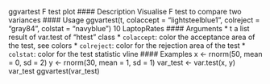 

ggvartest F test plot
#### Description
Visualise F test to compare two variances
#### Usage
ggvartest(t, colaccept = "lightsteelblue1",
colreject = "gray84", colstat = "navyblue")
10 LaptopRates
#### Arguments
* t a list result of var.test of "htest" class
* ``colaccept``:  color the acceptance area of the test, see colors
* ``colreject``:   color for the rejection area of the test
* `` colstat``: color for the test statistic vline
#### Examples
x <- rnorm(50, mean = 0, sd = 2)
y <- rnorm(30, mean = 1, sd = 1)
var_test <- var.test(x, y)
var_test
ggvartest(var_test)
